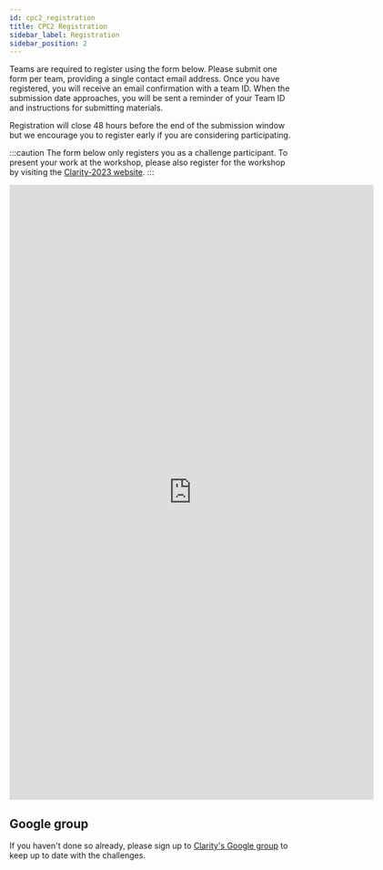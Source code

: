```yaml
---
id: cpc2_registration
title: CPC2 Registration
sidebar_label: Registration
sidebar_position: 2
---
```


Teams are required to register using the form below. Please submit one form per team, providing a single contact email address. Once you have registered, you will receive an email confirmation with a team ID. When the submission date approaches, you will be sent a reminder of your Team ID and instructions for submitting materials.

Registration will close 48 hours before the end of the submission window but we encourage you to register early if you are considering participating.

:::caution
The form below only registers you as a challenge participant. To present your work at the workshop, please also register for the workshop by visiting the [Clarity-2023 website](https://claritychallenge.org/clarity2023-workshop/).
:::

<iframe src="https://docs.google.com/forms/d/e/1FAIpQLSdiCa7y8_tuAaU2Cmad_gPKzjDdRyXFCxIqWeu6_W_oCjbBJA/viewform?embedded=true" width="640" height="1080" frameborder="0" marginheight="0" marginwidth="0">Loading…</iframe>

## Google group

If you haven't done so already, please sign up to [Clarity's Google group](https://groups.google.com/forum/#!forum/clarity-challenge) to keep up to date with the challenges.
